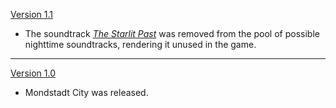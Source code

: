 {{Change History/Header}}
[[Version 1.1]]{{Verify}}
*The soundtrack ''[[The Starlit Past]]'' was removed from the pool of possible nighttime soundtracks, rendering it unused in the game.
----
[[Version 1.0]]
* Mondstadt City was released.